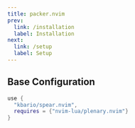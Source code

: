```yaml
---
title: packer.nvim
prev: 
  link: /installation
  label: Installation
next:
  link: /setup
  label: Setup
---
```


## Base Configuration

```lua
use {
  "kbario/spear.nvim",
  requires = {"nvim-lua/plenary.nvim"} 
}
```
